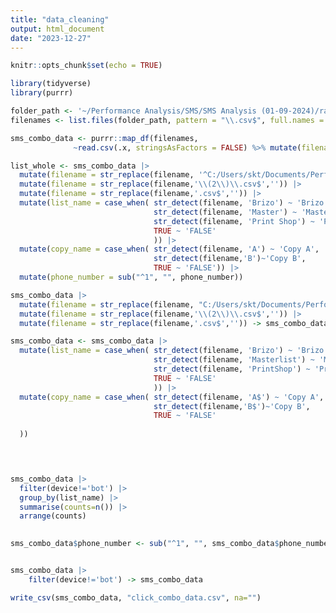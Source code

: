 ```yaml
---
title: "data_cleaning"
output: html_document
date: "2023-12-27"
---
```


```r
knitr::opts_chunk$set(echo = TRUE)
```

```r
library(tidyverse)
library(purrr)
```

```r
folder_path <- '~/Performance Analysis/SMS/SMS Analysis (01-09-2024)/raw data' 
filenames <- list.files(folder_path, pattern = "\\.csv$", full.names = TRUE)

sms_combo_data <- purrr::map_df(filenames, 
              ~read.csv(.x, stringsAsFactors = FALSE) %>% mutate(filename = .x))
```

```r

list_whole <- sms_combo_data |> 
  mutate(filename = str_replace(filename, '^C:/Users/skt/Documents/Performance Analysis/SMS/SMS Analysis (01-09-2024)/raw data/', '')) |> 
  mutate(filename = str_replace(filename,'\\(2\\)\\.csv$','')) |> 
  mutate(filename = str_replace(filename,'.csv$','')) |> 
  mutate(list_name = case_when( str_detect(filename, 'Brizo') ~ 'Brizo',
                                str_detect(filename, 'Master') ~ 'Masterlist',
                                str_detect(filename, 'Print Shop') ~ 'Printshop',
                                TRUE ~ 'FALSE'
                                )) |> 
  mutate(copy_name = case_when( str_detect(filename, 'A') ~ 'Copy A',
                                str_detect(filename,'B')~'Copy B',
                                TRUE ~ 'FALSE')) |> 
  mutate(phone_number = sub("^1", "", phone_number))


```

```r
sms_combo_data |> 
  mutate(filename = str_replace(filename, "C:/Users/skt/Documents/Performance Analysis/SMS/SMS Analysis (01-09-2024)/raw data/", "")) |> 
  mutate(filename = str_replace(filename,'\\(2\\)\\.csv$','')) |> 
  mutate(filename = str_replace(filename,'.csv$','')) -> sms_combo_data

sms_combo_data <- sms_combo_data |> 
  mutate(list_name = case_when( str_detect(filename, 'Brizo') ~ 'Brizo',
                                str_detect(filename, 'Masterlist') ~ 'Masterlist',
                                str_detect(filename, 'PrintShop') ~ 'Printshop',
                                TRUE ~ 'FALSE'
                                )) |> 
  mutate(copy_name = case_when( str_detect(filename, 'A$') ~ 'Copy A',
                                str_detect(filename,'B$')~'Copy B',
                                TRUE ~ 'FALSE'
    
  ))


  
```

```r

sms_combo_data |> 
  filter(device!='bot') |> 
  group_by(list_name) |> 
  summarise(counts=n()) |> 
  arrange(counts)
  
```

```r
sms_combo_data$phone_number <- sub("^1", "", sms_combo_data$phone_number)


sms_combo_data |> 
    filter(device!='bot') -> sms_combo_data

write_csv(sms_combo_data, "click_combo_data.csv", na="")
```

